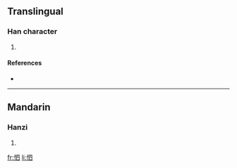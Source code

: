 ==Translingual==

===Han character===
{{Han char|rn=61|rad=心|as=05|sn=8|four=9600<sub>0</sub>|canj=心田金 (PWC)}}

# {{defn|Han|sort=心05}}

====References====
* {{Han ref|kx=0382.150|dkj=10488|dj=0712.050|hdz=42286.030|uh=602C|ud=24620|bh=CCA7|bd=52391}}

----

==Mandarin==

===Hanzi===
{{cmn-hanzi|pin=[[xì]] ([[xi4]])|wg=hsi<sup>4</sup>}}

# {{defn|Mandarin}}

[[fr:怬]]
[[li:怬]]
